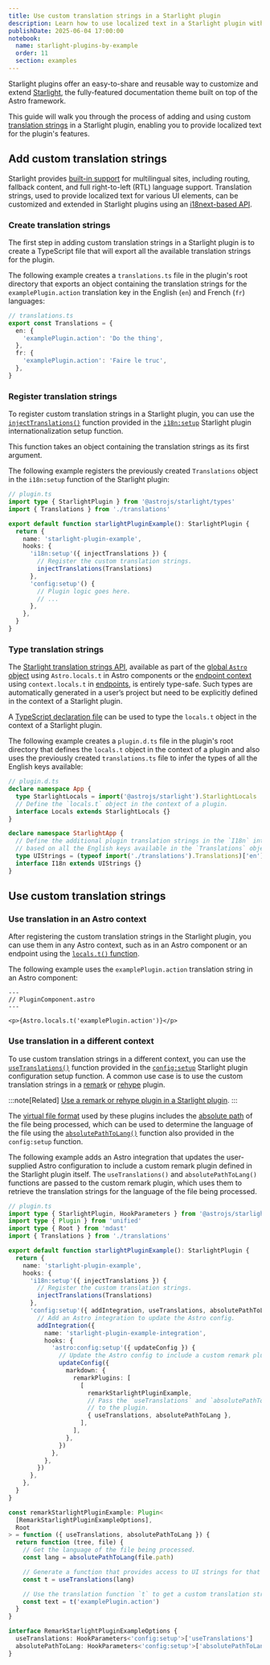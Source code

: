 ```yaml
---
title: Use custom translation strings in a Starlight plugin
description: Learn how to use localized text in a Starlight plugin with custom translation strings.
publishDate: 2025-06-04 17:00:00
notebook:
  name: starlight-plugins-by-example
  order: 11
  section: examples
---
```


Starlight plugins offer an easy-to-share and reusable way to customize and extend [Starlight](https://starlight.astro.build/), the fully-featured documentation theme built on top of the Astro framework.

This guide will walk you through the process of adding and using custom [translation strings](https://starlight.astro.build/guides/i18n/#using-ui-translations) in a Starlight plugin, enabling you to provide localized text for the plugin's features.


<Prerequisites />

## Add custom translation strings

Starlight provides [built-in support](https://starlight.astro.build/guides/i18n/) for multilingual sites, including routing, fallback content, and full right-to-left (RTL) language support.
Translation strings, used to provide localized text for various UI elements, can be customized and extended in Starlight plugins using an [i18next-based API](https://www.i18next.com).

### Create translation strings

The first step in adding custom translation strings in a Starlight plugin is to create a TypeScript file that will export all the available translation strings for the plugin.

The following example creates a `translations.ts` file in the plugin's root directory that exports an object containing the translation strings for the `examplePlugin.action` translation key in the English (`en`) and French (`fr`) languages:

```ts
// translations.ts
export const Translations = {
  en: {
    'examplePlugin.action': 'Do the thing',
  },
  fr: {
    'examplePlugin.action': 'Faire le truc',
  },
}
```

### Register translation strings

To register custom translation strings in a Starlight plugin, you can use the [`injectTranslations()`](https://starlight.astro.build/reference/plugins/#injecttranslations) function provided in the [`i18n:setup`](https://starlight.astro.build/reference/plugins/#i18nsetup) Starlight plugin internationalization setup function.

This function takes an object containing the translation strings as its first argument.

The following example registers the previously created `Translations` object in the `i18n:setup` function of the Starlight plugin:

```ts / (injectTranslations) / {3,11}
// plugin.ts
import type { StarlightPlugin } from '@astrojs/starlight/types'
import { Translations } from './translations'

export default function starlightPluginExample(): StarlightPlugin {
  return {
    name: 'starlight-plugin-example',
    hooks: {
      'i18n:setup'({ injectTranslations }) {
        // Register the custom translation strings.
        injectTranslations(Translations)
      },
      'config:setup'() {
        // Plugin logic goes here.
        // ...
      },
    },
  }
}
```

### Type translation strings

The [Starlight translation strings API](https://starlight.astro.build/guides/i18n/#using-ui-translations), available as part of the [global `Astro` object](https://docs.astro.build/en/reference/api-reference/#locals) using `Astro.locals.t` in Astro components or the [endpoint context](https://docs.astro.build/en/reference/api-reference/#locals) using `context.locals.t` in [endpoints](https://docs.astro.build/en/guides/endpoints/), is entirely type-safe.
Such types are automatically generated in a user’s project but need to be explicitly defined in the context of a Starlight plugin.

A [TypeScript declaration file](https://www.typescriptlang.org/docs/handbook/declaration-files/introduction.html) can be used to type the `locals.t` object in the context of a Starlight plugin.

The following example creates a `plugin.d.ts` file in the plugin's root directory that defines the `locals.t` object in the context of a plugin and also uses the previously created `translations.ts` file to infer the types of all the English keys available:

```ts
// plugin.d.ts
declare namespace App {
  type StarlightLocals = import('@astrojs/starlight').StarlightLocals
  // Define the `locals.t` object in the context of a plugin.
  interface Locals extends StarlightLocals {}
}

declare namespace StarlightApp {
  // Define the additional plugin translation strings in the `I18n` interface
  // based on all the English keys available in the `Translations` object.
  type UIStrings = (typeof import('./translations').Translations)['en']
  interface I18n extends UIStrings {}
}
```

## Use custom translation strings

### Use translation in an Astro context

After registering the custom translation strings in the Starlight plugin, you can use them in any Astro context, such as in an Astro component or an endpoint using the [`locals.t()` function](https://starlight.astro.build/guides/i18n/#rendering-a-ui-string).

The following example uses the `examplePlugin.action` translation string in an Astro component:

```astro
---
// PluginComponent.astro
---

<p>{Astro.locals.t('examplePlugin.action')}</p>
```

### Use translation in a different context

To use custom translation strings in a different context, you can use the [`useTranslations()`](https://starlight.astro.build/reference/plugins/#usetranslations) function provided in the [`config:setup`](https://starlight.astro.build/reference/plugins/#configsetup) Starlight plugin configuration setup function.
A common use case is to use the custom translation strings in a [remark](https://github.com/remarkjs/remark) or [rehype](https://github.com/rehypejs/rehype) plugin.

:::note[Related]
[Use a remark or rehype plugin in a Starlight plugin](/notes/starlight-plugin-use-remark-rehype-plugin).
:::

The [virtual file format](https://github.com/vfile/vfile) used by these plugins includes the [absolute path](https://github.com/vfile/vfile#filepath) of the file being processed, which can be used to determine the language of the file using the [`absolutePathToLang()`](https://starlight.astro.build/reference/plugins/#absolutepathtolang) function also provided in the `config:setup` function.

The following example adds an Astro integration that updates the user-supplied Astro configuration to include a custom remark plugin defined in the Starlight plugin itself.
The `useTranslations()` and `absolutePathToLang()` functions are passed to the custom remark plugin, which uses them to retrieve the translation strings for the language of the file being processed.

```ts / (useTranslations, absolutePathToLang)/ {48,51,54}
// plugin.ts
import type { StarlightPlugin, HookParameters } from '@astrojs/starlight/types'
import type { Plugin } from 'unified'
import type { Root } from 'mdast'
import { Translations } from './translations'

export default function starlightPluginExample(): StarlightPlugin {
  return {
    name: 'starlight-plugin-example',
    hooks: {
      'i18n:setup'({ injectTranslations }) {
        // Register the custom translation strings.
        injectTranslations(Translations)
      },
      'config:setup'({ addIntegration, useTranslations, absolutePathToLang }) {
        // Add an Astro integration to update the Astro config.
        addIntegration({
          name: 'starlight-plugin-example-integration',
          hooks: {
            'astro:config:setup'({ updateConfig }) {
              // Update the Astro config to include a custom remark plugin.
              updateConfig({
                markdown: {
                  remarkPlugins: [
                    [
                      remarkStarlightPluginExample,
                      // Pass the `useTranslations` and `absolutePathToLang` functions
                      // to the plugin.
                      { useTranslations, absolutePathToLang },
                    ],
                  ],
                },
              })
            },
          },
        })
      },
    },
  }
}

const remarkStarlightPluginExample: Plugin<
  [RemarkStarlightPluginExampleOptions],
  Root
> = function ({ useTranslations, absolutePathToLang }) {
  return function (tree, file) {
    // Get the language of the file being processed.
    const lang = absolutePathToLang(file.path)

    // Generate a function that provides access to UI strings for that language.
    const t = useTranslations(lang)

    // Use the translation function `t` to get a custom translation string.
    const text = t('examplePlugin.action')
  }
}

interface RemarkStarlightPluginExampleOptions {
  useTranslations: HookParameters<'config:setup'>['useTranslations']
  absolutePathToLang: HookParameters<'config:setup'>['absolutePathToLang']
}
```


<Outro />
